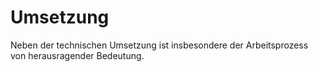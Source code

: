 # Umsetzung {#implementation}

Neben der technischen Umsetzung ist insbesondere der Arbeitsprozess von herausragender Bedeutung.